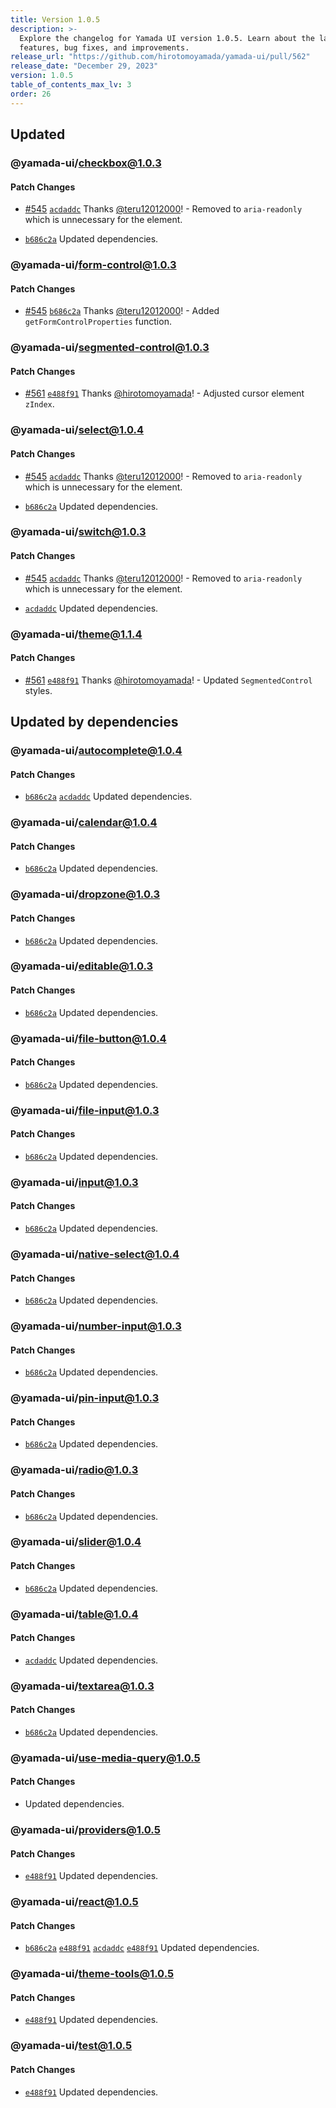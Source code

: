 ```yaml
---
title: Version 1.0.5
description: >-
  Explore the changelog for Yamada UI version 1.0.5. Learn about the latest
  features, bug fixes, and improvements.
release_url: "https://github.com/hirotomoyamada/yamada-ui/pull/562"
release_date: "December 29, 2023"
version: 1.0.5
table_of_contents_max_lv: 3
order: 26
---
```


## Updated

### @yamada-ui/checkbox@1.0.3

#### Patch Changes

- [#545](https://github.com/hirotomoyamada/yamada-ui/pull/545) [`acdaddc`](https://github.com/hirotomoyamada/yamada-ui/commit/acdaddcf2dd6f6bde866e78e6545e2705dac6e9c) Thanks [@teru12012000](https://github.com/teru12012000)! - Removed to `aria-readonly` which is unnecessary for the element.

- [`b686c2a`](https://github.com/hirotomoyamada/yamada-ui/commit/b686c2a768cde5de1f31289a637c1fe68696052f) Updated dependencies.

### @yamada-ui/form-control@1.0.3

#### Patch Changes

- [#545](https://github.com/hirotomoyamada/yamada-ui/pull/545) [`b686c2a`](https://github.com/hirotomoyamada/yamada-ui/commit/b686c2a768cde5de1f31289a637c1fe68696052f) Thanks [@teru12012000](https://github.com/teru12012000)! - Added `getFormControlProperties` function.

### @yamada-ui/segmented-control@1.0.3

#### Patch Changes

- [#561](https://github.com/hirotomoyamada/yamada-ui/pull/561) [`e488f91`](https://github.com/hirotomoyamada/yamada-ui/commit/e488f91d6facc819748f78df5b9574cc8f830ada) Thanks [@hirotomoyamada](https://github.com/hirotomoyamada)! - Adjusted cursor element `zIndex`.

### @yamada-ui/select@1.0.4

#### Patch Changes

- [#545](https://github.com/hirotomoyamada/yamada-ui/pull/545) [`acdaddc`](https://github.com/hirotomoyamada/yamada-ui/commit/acdaddcf2dd6f6bde866e78e6545e2705dac6e9c) Thanks [@teru12012000](https://github.com/teru12012000)! - Removed to `aria-readonly` which is unnecessary for the element.

- [`b686c2a`](https://github.com/hirotomoyamada/yamada-ui/commit/b686c2a768cde5de1f31289a637c1fe68696052f) Updated dependencies.

### @yamada-ui/switch@1.0.3

#### Patch Changes

- [#545](https://github.com/hirotomoyamada/yamada-ui/pull/545) [`acdaddc`](https://github.com/hirotomoyamada/yamada-ui/commit/acdaddcf2dd6f6bde866e78e6545e2705dac6e9c) Thanks [@teru12012000](https://github.com/teru12012000)! - Removed to `aria-readonly` which is unnecessary for the element.

- [`acdaddc`](https://github.com/hirotomoyamada/yamada-ui/commit/acdaddcf2dd6f6bde866e78e6545e2705dac6e9c) Updated dependencies.

### @yamada-ui/theme@1.1.4

#### Patch Changes

- [#561](https://github.com/hirotomoyamada/yamada-ui/pull/561) [`e488f91`](https://github.com/hirotomoyamada/yamada-ui/commit/e488f91d6facc819748f78df5b9574cc8f830ada) Thanks [@hirotomoyamada](https://github.com/hirotomoyamada)! - Updated `SegmentedControl` styles.

## Updated by dependencies

### @yamada-ui/autocomplete@1.0.4

#### Patch Changes

- [`b686c2a`](https://github.com/hirotomoyamada/yamada-ui/commit/b686c2a768cde5de1f31289a637c1fe68696052f) [`acdaddc`](https://github.com/hirotomoyamada/yamada-ui/commit/acdaddcf2dd6f6bde866e78e6545e2705dac6e9c) Updated dependencies.

### @yamada-ui/calendar@1.0.4

#### Patch Changes

- [`b686c2a`](https://github.com/hirotomoyamada/yamada-ui/commit/b686c2a768cde5de1f31289a637c1fe68696052f) Updated dependencies.

### @yamada-ui/dropzone@1.0.3

#### Patch Changes

- [`b686c2a`](https://github.com/hirotomoyamada/yamada-ui/commit/b686c2a768cde5de1f31289a637c1fe68696052f) Updated dependencies.

### @yamada-ui/editable@1.0.3

#### Patch Changes

- [`b686c2a`](https://github.com/hirotomoyamada/yamada-ui/commit/b686c2a768cde5de1f31289a637c1fe68696052f) Updated dependencies.

### @yamada-ui/file-button@1.0.4

#### Patch Changes

- [`b686c2a`](https://github.com/hirotomoyamada/yamada-ui/commit/b686c2a768cde5de1f31289a637c1fe68696052f) Updated dependencies.

### @yamada-ui/file-input@1.0.3

#### Patch Changes

- [`b686c2a`](https://github.com/hirotomoyamada/yamada-ui/commit/b686c2a768cde5de1f31289a637c1fe68696052f) Updated dependencies.

### @yamada-ui/input@1.0.3

#### Patch Changes

- [`b686c2a`](https://github.com/hirotomoyamada/yamada-ui/commit/b686c2a768cde5de1f31289a637c1fe68696052f) Updated dependencies.

### @yamada-ui/native-select@1.0.4

#### Patch Changes

- [`b686c2a`](https://github.com/hirotomoyamada/yamada-ui/commit/b686c2a768cde5de1f31289a637c1fe68696052f) Updated dependencies.

### @yamada-ui/number-input@1.0.3

#### Patch Changes

- [`b686c2a`](https://github.com/hirotomoyamada/yamada-ui/commit/b686c2a768cde5de1f31289a637c1fe68696052f) Updated dependencies.

### @yamada-ui/pin-input@1.0.3

#### Patch Changes

- [`b686c2a`](https://github.com/hirotomoyamada/yamada-ui/commit/b686c2a768cde5de1f31289a637c1fe68696052f) Updated dependencies.

### @yamada-ui/radio@1.0.3

#### Patch Changes

- [`b686c2a`](https://github.com/hirotomoyamada/yamada-ui/commit/b686c2a768cde5de1f31289a637c1fe68696052f) Updated dependencies.

### @yamada-ui/slider@1.0.4

#### Patch Changes

- [`b686c2a`](https://github.com/hirotomoyamada/yamada-ui/commit/b686c2a768cde5de1f31289a637c1fe68696052f) Updated dependencies.

### @yamada-ui/table@1.0.4

#### Patch Changes

- [`acdaddc`](https://github.com/hirotomoyamada/yamada-ui/commit/acdaddcf2dd6f6bde866e78e6545e2705dac6e9c) Updated dependencies.

### @yamada-ui/textarea@1.0.3

#### Patch Changes

- [`b686c2a`](https://github.com/hirotomoyamada/yamada-ui/commit/b686c2a768cde5de1f31289a637c1fe68696052f) Updated dependencies.

### @yamada-ui/use-media-query@1.0.5

#### Patch Changes

- Updated dependencies.

### @yamada-ui/providers@1.0.5

#### Patch Changes

- [`e488f91`](https://github.com/hirotomoyamada/yamada-ui/commit/e488f91d6facc819748f78df5b9574cc8f830ada) Updated dependencies.

### @yamada-ui/react@1.0.5

#### Patch Changes

- [`b686c2a`](https://github.com/hirotomoyamada/yamada-ui/commit/b686c2a768cde5de1f31289a637c1fe68696052f) [`e488f91`](https://github.com/hirotomoyamada/yamada-ui/commit/e488f91d6facc819748f78df5b9574cc8f830ada) [`acdaddc`](https://github.com/hirotomoyamada/yamada-ui/commit/acdaddcf2dd6f6bde866e78e6545e2705dac6e9c) [`e488f91`](https://github.com/hirotomoyamada/yamada-ui/commit/e488f91d6facc819748f78df5b9574cc8f830ada) Updated dependencies.

### @yamada-ui/theme-tools@1.0.5

#### Patch Changes

- [`e488f91`](https://github.com/hirotomoyamada/yamada-ui/commit/e488f91d6facc819748f78df5b9574cc8f830ada) Updated dependencies.

### @yamada-ui/test@1.0.5

#### Patch Changes

- [`e488f91`](https://github.com/hirotomoyamada/yamada-ui/commit/e488f91d6facc819748f78df5b9574cc8f830ada) Updated dependencies.
